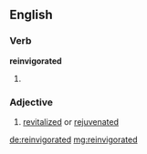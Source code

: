 ==English==

===Verb===
'''reinvigorated'''

# {{past of|reinvigorate}}

===Adjective===
{{en-adj}}

# [[revitalized]] or [[rejuvenated]]

[[de:reinvigorated]]
[[mg:reinvigorated]]
